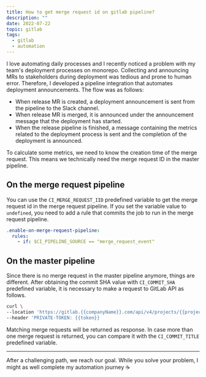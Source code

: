 ```yaml
--- 
title: How to get merge request id on gitlab pipeline?
description: ""
date: 2022-07-22
topic: gitlab
tags:
  - gitlab
  - automation
---
```


I love automating daily processes and I recently noticed a problem with my team's deployment processes on monorepo. Collecting and announcing MRs to stakeholders during deployment was tedious and prone to human error. Therefore, I developed a pipeline integration that automates deployment announcements. The flow was as follows:

- When release MR is created, a deployment announcement is sent from the pipeline to the Slack channel.
- When release MR is merged, it is announced under the announcement message that the deployment has started.
- When the release pipeline is finished, a message containing the metrics related to the deployment process is sent and the completion of the deployment is announced.

To calculate some metrics, we need to know the creation time of the merge request. This means we technically need the merge request ID in the master pipeline.

## On the merge request pipeline

You can use the `CI_MERGE_REQUEST_IID` predefined variable to get the merge request id in the merge request pipeline. If you set the variable value to `undefined`, you need to add a rule that commits the job to run in the merge request pipeline.

```yaml
.enable-on-merge-request-pipeline:
  rules:
    - if: $CI_PIPELINE_SOURCE == "merge_request_event"
```

## On the master pipeline

Since there is no merge request in the master pipeline anymore, things are different. After obtaining the commit SHA value with `CI_COMMIT_SHA` predefined variable, it is necessary to make a request to GitLab API as follows.

```bash
curl \
--location 'https://gitlab.{{companyName}}.com/api/v4/projects/{{projectId}}/repository/commits/{{commitSha}}/merge_requests' \
--header 'PRIVATE-TOKEN: {{token}}
```

Matching merge requests will be returned as response. In case more than one merge request is returned, you can compare it with the `CI_COMMIT_TITLE` predefined variable.

---

After a challenging path, we reach our goal. While you solve your problem, I might as well complete my automation journey ☕